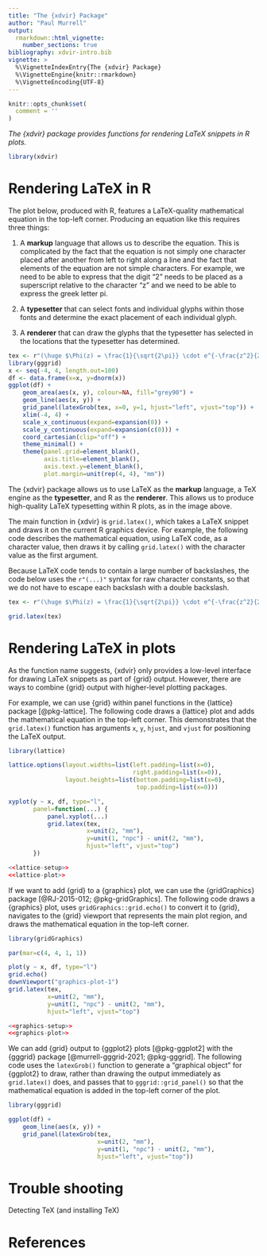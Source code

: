 ```yaml
---
title: "The {xdvir} Package"
author: "Paul Murrell"
output: 
  rmarkdown::html_vignette:
    number_sections: true
bibliography: xdvir-intro.bib
vignette: >
  %\VignetteIndexEntry{The {xdvir} Package}
  %\VignetteEngine{knitr::rmarkdown}
  %\VignetteEncoding{UTF-8}
---
```


```r
knitr::opts_chunk$set(
  comment = ''
)
```

*The {xdvir} package provides functions for rendering LaTeX snippets in
R plots.*

```r
library(xdvir)
```

# Rendering LaTeX in R

The plot below, produced with R, features a LaTeX-quality
mathematical equation in the
top-left corner.
Producing an equation like this requires three things:

1.  A **markup** language that allows us to describe the equation. 
    This is complicated by the fact
    that the equation is not simply one character placed after another from
    left to right along a line and the fact that
    elements of the equation are not simple characters.
    For example, we need to be able to express that the digit "2"
    needs to be placed as a superscript relative to the character "z"
    and we need to be able to express the greek letter pi.

2.  A **typesetter** that can select fonts and individual 
     glyphs within those fonts and determine the exact placement
     of each individual glyph.

3.  A **renderer** that can draw the glyphs that the typesetter
    has selected in the locations that the typesetter has determined.

```r
tex <- r"(\huge $\Phi(z) = \frac{1}{\sqrt{2\pi}} \cdot e^{-\frac{z^2}{2}}$)"
library(gggrid)
x <- seq(-4, 4, length.out=100)
df <- data.frame(x=x, y=dnorm(x))
ggplot(df) +
    geom_area(aes(x, y), colour=NA, fill="grey90") +
    geom_line(aes(x, y)) +
    grid_panel(latexGrob(tex, x=0, y=1, hjust="left", vjust="top")) +
    xlim(-4, 4) +
    scale_x_continuous(expand=expansion(0)) +
    scale_y_continuous(expand=expansion(c(0))) +
    coord_cartesian(clip="off") +
    theme_minimal() +
    theme(panel.grid=element_blank(),
          axis.title=element_blank(),
          axis.text.y=element_blank(),
          plot.margin=unit(rep(4, 4), "mm")) 
```

The {xdvir} package allows us to use LaTeX as the **markup** language,
a TeX engine as the **typesetter**, and R as the **renderer**.
This allows us to produce high-quality LaTeX typesetting
within R plots, as in the image above.

The main function in {xdvir} is `grid.latex()`,
which takes a LaTeX snippet and draws it on the 
current R graphics device.
For example, the following code
describes the mathematical equation, using LaTeX code, as a character value,
then draws it by calling `grid.latex()` with the character value
as the first argument.

Because LaTeX code tends to contain 
a large number of backslashes, the code below uses the `r"(...)"`
syntax for raw character constants, so that we do not have to
escape each backslash with a double backslash.

```r
tex <- r"(\huge $\Phi(z) = \frac{1}{\sqrt{2\pi}} \cdot e^{-\frac{z^2}{2}}$)"
```

```r
grid.latex(tex)
```

# Rendering LaTeX in plots

As the function name suggests, {xdvir} only provides a low-level
interface for drawing LaTeX snippets as part of {grid} output.
However, there are ways to combine {grid} output with higher-level
plotting packages.

For example, we can use {grid} within panel functions in the
{lattice} package [@pkg-lattice].  The following code draws a {lattice} plot
and adds the mathematical equation in the top-left corner.
This demonstrates that the `grid.latex()` function has
arguments `x`, `y`, `hjust`, and `vjust` for positioning the
LaTeX output.

```r
library(lattice)
```

```r
lattice.options(layout.widths=list(left.padding=list(x=0),
                                   right.padding=list(x=0)),
                layout.heights=list(bottom.padding=list(x=0),
                                    top.padding=list(x=0)))
```

```r
xyplot(y ~ x, df, type="l",
       panel=function(...) {
           panel.xyplot(...)
           grid.latex(tex, 
                      x=unit(2, "mm"),
                      y=unit(1, "npc") - unit(2, "mm"),
                      hjust="left", vjust="top")
       })
```

```r
<<lattice-setup>>
<<lattice-plot>>
```

If we want to add {grid} to a {graphics} plot, we can use the
{gridGraphics} package [@RJ-2015-012; @pkg-gridGraphics].
The following code draws a {graphics} plot, uses `gridGraphics::grid.echo()` to
convert it to {grid}, navigates to the {grid} viewport that
represents the main plot region, and draws the mathematical equation
in the top-left corner.

```r
library(gridGraphics)
```

```r
par(mar=c(4, 4, 1, 1))
```
```r
plot(y ~ x, df, type="l")
grid.echo()
downViewport("graphics-plot-1")
grid.latex(tex, 
           x=unit(2, "mm"),
           y=unit(1, "npc") - unit(2, "mm"),
           hjust="left", vjust="top")
```
```r
<<graphics-setup>>
<<graphics-plot>>
```

We can add {grid} output to {ggplot2} plots [@pkg-ggplot2]
with the {gggrid}
package [@murrell-gggrid-2021; @pkg-gggrid].
The following
code uses the `latexGrob()` function to generate a "graphical object"
for {ggplot2} to draw, rather than drawing the output immediately as
`grid.latex()` does, and passes that to `gggrid::grid_panel()`
so that the mathematical equation is added in the top-left corner
of the plot.  


```r
library(gggrid)
```

```r
ggplot(df) +
    geom_line(aes(x, y)) +
    grid_panel(latexGrob(tex,
                         x=unit(2, "mm"), 
                         y=unit(1, "npc") - unit(2, "mm"), 
                         hjust="left", vjust="top"))
```

# Trouble shooting

Detecting TeX (and installing TeX)

# References
